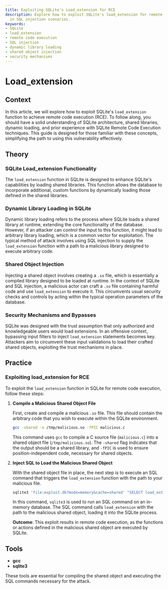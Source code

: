 ```yaml
---
title: Exploiting SQLite's Load_extension for RCE
description: Explore how to exploit SQLite's load_extension for remote code execution
  in SQL injection scenarios.
keywords:
- SQLite
- load_extension
- remote code execution
- SQL injection
- dynamic library loading
- shared object injection
- security mechanisms
---
```


# Load_extension

## Context

In this article, we will explore how to exploit SQLite's `load_extension` function to achieve remote code execution (RCE). To follow along, you should have a solid understanding of SQLite architecture, shared libraries, dynamic loading, and prior experience with SQLite Remote Code Execution techniques. This guide is designed for those familiar with these concepts, simplifying the path to using this vulnerability effectively.

## Theory

### SQLite Load_extension Functionality

The `load_extension` function in SQLite is designed to enhance SQLite's capabilities by loading shared libraries. This function allows the database to incorporate additional, custom functions by dynamically loading those defined in the shared libraries.

### Dynamic Library Loading in SQLite

Dynamic library loading refers to the process where SQLite loads a shared library at runtime, extending the core functionality of the database. However, if an attacker can control the input to this function, it might lead to arbitrary library loading, which is a common vector for exploitation. The typical method of attack involves using SQL injection to supply the `load_extension` function with a path to a malicious library designed to execute arbitrary code.

### Shared Object Injection

Injecting a shared object involves creating a `.so` file, which is essentially a compiled library designed to be loaded at runtime. In the context of SQLite and SQL injection, a malicious actor can craft a `.so` file containing harmful code and use `load_extension` to execute it. This circumvents usual security checks and controls by acting within the typical operation parameters of the database.

### Security Mechanisms and Bypasses

SQLite was designed with the trust assumption that only authorized and knowledgeable users would load extensions. In an offensive context, bypassing input filters to inject `load_extension` statements becomes key. Attackers aim to circumvent these input validations to load their crafted shared objects, exploiting the trust mechanisms in place.

## Practice

### Exploiting load_extension for RCE

To exploit the `load_extension` function in SQLite for remote code execution, follow these steps:

1. **Compile a Malicious Shared Object File**

    First, create and compile a malicious `.so` file. This file should contain the arbitrary code that you wish to execute within the SQLite environment.

    ```bash
    gcc -shared -o /tmp/malicious.so -fPIC malicious.c
    ```

    This command uses `gcc` to compile a C source file (`malicious.c`) into a shared object file (`/tmp/malicious.so`). The `-shared` flag indicates that the output should be a shared library, and `-fPIC` is used to ensure position-independent code, necessary for shared objects.

2. **Inject SQL to Load the Malicious Shared Object**

    With the shared object file in place, the next step is to execute an SQL command that triggers the `load_extension` function with the path to your malicious file.

    ```bash
    sqlite3 'file:exploit.db?mode=memory&cache=shared' "SELECT load_extension('/tmp/malicious.so');"
    ```

    In this command, `sqlite3` is used to run an SQL command on an in-memory database. The SQL command calls `load_extension` with the path to the malicious shared object, loading it into the SQLite process.

    **Outcome**: This exploit results in remote code execution, as the functions or actions defined in the malicious shared object are executed by SQLite.

## Tools

- **gcc**
- **sqlite3** 

These tools are essential for compiling the shared object and executing the SQL commands necessary for the attack.